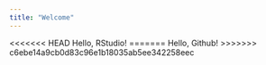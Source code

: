 ```yaml
---
title: "Welcome"
---
```


<<<<<<< HEAD
Hello, RStudio!
=======
Hello, Github!
>>>>>>> c6ebe14a9cb0d83c96e1b18035ab5ee342258eec
